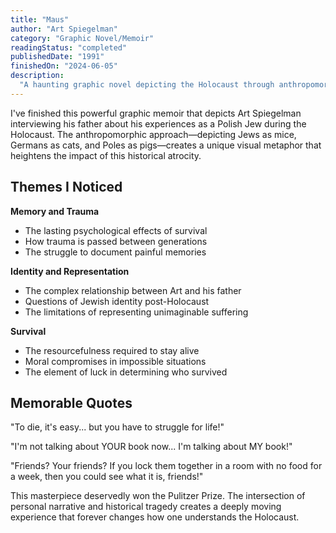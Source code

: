 ```yaml
---
title: "Maus"
author: "Art Spiegelman"
category: "Graphic Novel/Memoir"
readingStatus: "completed"
publishedDate: "1991"
finishedOn: "2024-06-05"
description:
  "A haunting graphic novel depicting the Holocaust through anthropomorphized mice and cats."
---
```


I've finished this powerful graphic memoir that depicts Art Spiegelman interviewing his father about
his experiences as a Polish Jew during the Holocaust. The anthropomorphic approach—depicting Jews as
mice, Germans as cats, and Poles as pigs—creates a unique visual metaphor that heightens the impact
of this historical atrocity.

## Themes I Noticed

**Memory and Trauma**

- The lasting psychological effects of survival
- How trauma is passed between generations
- The struggle to document painful memories

**Identity and Representation**

- The complex relationship between Art and his father
- Questions of Jewish identity post-Holocaust
- The limitations of representing unimaginable suffering

**Survival**

- The resourcefulness required to stay alive
- Moral compromises in impossible situations
- The element of luck in determining who survived

## Memorable Quotes

"To die, it's easy... but you have to struggle for life!"

"I'm not talking about YOUR book now... I'm talking about MY book!"

"Friends? Your friends? If you lock them together in a room with no food for a week, then you could
see what it is, friends!"

This masterpiece deservedly won the Pulitzer Prize. The intersection of personal narrative and
historical tragedy creates a deeply moving experience that forever changes how one understands the
Holocaust.
